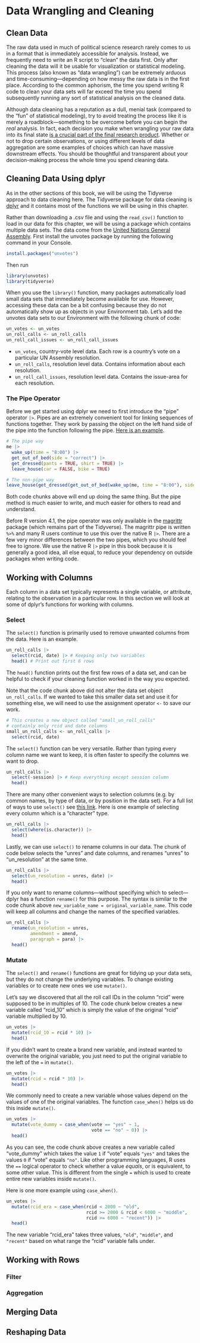 
# Data Wrangling and Cleaning {#datawrangling}

## Clean Data

The raw data used in much of political science research rarely comes to us in a format that is immediately accessible for analysis. Instead, we frequently need to write an R script to "clean" the data first. Only after cleaning the data will it be usable for visualization or statistical modeling. This process (also known as "data wrangling") can be extremely arduous and time-consuming---depending on how messy the raw data is in the first place. According to the common aphorism, the time you spend writing R code to clean your data sets will far exceed the time you spend subsequently running any sort of statistical analysis on the cleaned data.

Although data cleaning has a reputation as a dull, menial task (compared to the "fun" of statistical modeling), try to avoid treating the process like it is merely a roadblock---something to be overcome before you can begin the *real* analysis. In fact, each decision you make when wrangling your raw data into its final state [is a crucial part of the final research product](https://counting.substack.com/p/data-cleaning-is-analysis-not-grunt#:~:text=The%20act%20of%20cleaning%20data%20is%20the%20act%20of%20preferentially,the%20act%20of%20data%20analysis.). Whether or not to drop certain observations, or using different levels of data aggregation are some examples of choices which can have massive downstream effects. You should be thoughtful and transparent about your decision-making process the whole time you spend cleaning data.

## Cleaning Data Using dplyr

As in the other sections of this book, we will be using the Tidyverse approach to data cleaning here. The Tidyverse package for data cleaning is [dplyr](https://dplyr.tidyverse.org/) and it contains most of the functions we will be using in this chapter.

Rather than downloading a .csv file and using the `read_csv()` function to load in our data for this chapter, we will be using a package which contains multiple data sets. The data come from the [United Nations General Assembly](https://github.com/dgrtwo/unvotes). First install the unvotes package by running the following command in your Console.

```r
install.packages("unvotes")
```

Then run

```r
library(unvotes)
library(tidyverse)
```

When you use the `library()` function, many packages automatically load small data sets that immediately become available for use. However, accessing these data can be a bit confusing because they do not automatically show up as objects in your Environment tab. Let's add the unvotes data sets to our Environment with the following chunk of code:

```r
un_votes <- un_votes
un_roll_calls <- un_roll_calls
un_roll_call_issues <- un_roll_call_issues
```

-   `un_votes`, country-vote level data. Each row is a country's vote on a particular UN Assembly resolution.
-   `un_roll_calls`, resolution level data. Contains information about each resolution.
-   `un_roll_call_issues`, resolution level data. Contains the issue-area for each resolution.

### The Pipe Operator

Before we get started using dplyr we need to first introduce the "pipe" operator `|>`. Pipes are an extremely convenient tool for linking sequences of functions together. They work by passing the object on the left hand side of the pipe into the function following the pipe. [Here is an example](https://twitter.com/andrewheiss/status/1359583543509348356).

```r
# The pipe way
me |> 
  wake_up(time = "8:00") |> 
  get_out_of_bed(side = "correct") |> 
  get_dressed(pants = TRUE, shirt = TRUE) |> 
  leave_house(car = FALSE, bike = TRUE)

# The non-pipe way
leave_house(get_dressed(get_out_of_bed(wake_up(me, time = "8:00"), side = "correct"), pants = TRUE, shirt = TRUE), car = FALSE, bike = TRUE)
```

Both code chunks above will end up doing the same thing. But the pipe method is much easier to write, and much easier for others to read and understand. 

Before R version 4.1, the pipe operator was only available in the [magrittr](https://magrittr.tidyverse.org/) package (which remains part of the Tidyverse). The magrittr pipe is written `%>%` and many R users continue to use this over the native R `|>`. There are a few very minor differences between the two pipes, which you should feel free to ignore. We use the native R `|>` pipe in this book because it is generally a good idea, all else equal, to reduce your dependency on outside packages when writing code. 

## Working with Columns

Each column in a data set typically represents a single variable, or attribute, relating to the observation in a particular row. In this section we will look at some of dplyr's functions for working with columns.

### Select

The `select()` function is primarily used to remove unwanted columns from the data. Here is an example.

```r
un_roll_calls |> 
  select(rcid, date) |> # Keeping only two variables
  head() # Print out first 6 rows
```

The `head()` function prints out the first few rows of a data set, and can be helpful to check if your cleaning function worked in the way you expected.

Note that the code chunk above did not alter the data set object `un_roll_calls`. If we wanted to take this smaller data set and use it for something else, we will need to use the assignment operator `<-` to save our work.

```r
# This creates a new object called "small_un_roll_calls"
# containly only rcid and date columns
small_un_roll_calls <- un_roll_calls |> 
  select(rcid, date)
```

The `select()` function can be very versatile. Rather than typing every column name we want to keep, it is often faster to specify the columns we want to drop.

```r
un_roll_calls |> 
  select(-session) |> # Keep everything except session column
  head()
```

There are many other convenient ways to selection columns (e.g. by common names, by type of data, or by position in the data set). For a full list of ways to use `select()` see [this link](https://dplyr.tidyverse.org/reference/select.html). Here is one example of selecting every column which is a "character" type.

```r
un_roll_calls |> 
  select(where(is.character)) |> 
  head()
```

Lastly, we can use `select()` to rename columns in our data. The chunk of code below selects the "unres" and date columns, and renames "unres" to "un_resolution" at the same time.

```r
un_roll_calls |> 
  select(un_resolution = unres, date) |> 
  head()
```

If you only want to rename columns---without specifying which to select---dplyr has a function `rename()` for this purpose. The syntax is similar to the code chunk above `new_variable_name = original_variable_name`. This code will keep all columns and change the names of the specified variables.

```r
un_roll_calls |> 
  rename(un_resolution = unres,
         amendment = amend,
         paragraph = para) |> 
  head()
```

### Mutate

The `select()` and `rename()` functions are great for tidying up your data sets, but they do not change the underlying variables. To change existing variables or to create new ones we use `mutate()`.

Let's say we discovered that all the roll call IDs in the column "rcid" were supposed to be in multiples of 10. The code chunk below creates a new variable called "rcid_10" which is simply the value of the original "rcid" variable multiplied by 10.

```r
un_votes |> 
  mutate(rcid_10 = rcid * 10) |> 
  head()
```

If you didn't want to create a brand new variable, and instead wanted to overwrite the original variable, you just need to put the original variable to the left of the `=` in `mutate()`.

```r
un_votes |> 
  mutate(rcid = rcid * 10) |> 
  head()
```

We commonly need to create a new variable whose values depend on the values of one of the original variables. The function `case_when()` helps us do this inside `mutate()`.

```r
un_votes |> 
  mutate(vote_dummy = case_when(vote == "yes" ~ 1,
                                vote == "no" ~ 0)) |> 
  head()
```

As you can see, the code chunk above creates a new variable called "vote_dummy" which takes the value `1` if "vote" equals `"yes"` and takes the values `0` if "vote" equals `"no"`. Like other programming languages, R uses the `==` logical operator to check whether a value *equals*, or is equivalent, to some other value. This is different from the single `=` which is used to create entire new variables inside `mutate()`. 

Here is one more example using `case_when()`.

```r
un_votes |> 
  mutate(rcid_era = case_when(rcid < 2000 ~ "old",
                              rcid >= 2000 & rcid < 6000 ~ "middle",
                              rcid >= 6000 ~ "recent")) |> 
  head()
```

The new variable "rcid_era" takes three values, `"old"`, `"middle"`, and `"recent"` based on what range the "rcid" variable falls under.

## Working with Rows

### Filter

### Aggregation

## Merging Data

## Reshaping Data



